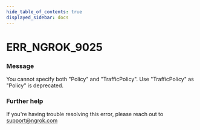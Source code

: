 ```yaml
---
hide_table_of_contents: true
displayed_sidebar: docs
---
```



# ERR_NGROK_9025

### Message

You cannot specify both "Policy" and "TrafficPolicy". Use "TrafficPolicy" as "Policy" is deprecated.

<ErrorDetails error="err_ngrok_9025" />

### Further help

If you're having trouble resolving this error, please reach out to [support@ngrok.com](mailto:support@ngrok.com?subject=Help%20with%20ERR_NGROK_9025)

